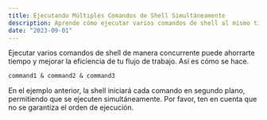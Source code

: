 ```yaml
---
title: Ejecutando Múltiples Comandos de Shell Simultáneamente
description: Aprende cómo ejecutar varios comandos de shell al mismo tiempo, mejorando la productividad y eficiencia.
date: "2023-09-01"
---
```


Ejecutar varios comandos de shell de manera concurrente puede ahorrarte tiempo y mejorar la eficiencia de tu flujo de trabajo. Así es cómo se hace.

```shell
command1 & command2 & command3
```

En el ejemplo anterior, la shell iniciará cada comando en segundo plano, permitiendo que se ejecuten simultáneamente. Por favor, ten en cuenta que no se garantiza el orden de ejecución.
